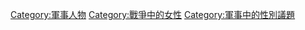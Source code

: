 [[Category:軍事人物|Category:軍事人物]]
[[Category:戰爭中的女性|Category:戰爭中的女性]]
[[Category:軍事中的性別議題|Category:軍事中的性別議題]]